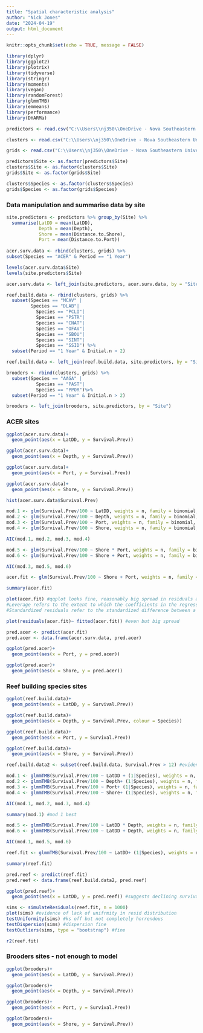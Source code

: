 ---
title: "Spatial characteristic analysis"
author: "Nick Jones"
date: "2024-04-19"
output: html_document
---

```{r setup, include=FALSE}
knitr::opts_chunk$set(echo = TRUE, message = FALSE)
```

```{r, include=FALSE}
library(dplyr)
library(ggplot2)
library(plotrix)
library(tidyverse)
library(stringr)
library(moments)
library(vegan)
library(randomForest)
library(glmmTMB)
library(emmeans)
library(performance)
library(DHARMa)
```

```{r}

predictors <- read.csv("C:\\Users\\nj350\\OneDrive - Nova Southeastern University\\Documents\\Grants and Funding\\2023\\FY 24 DEP Restoration Hub\\Data\\Site Data\\All Predictors.csv", header = T)

clusters <- read.csv("C:\\Users\\nj350\\OneDrive - Nova Southeastern University\\Documents\\Grants and Funding\\2023\\FY 24 DEP Restoration Hub\\Data\\Outplant Data\\Data Summaries\\Site Survival Prevalence.csv", header = T)

grids <- read.csv("C:\\Users\\nj350\\OneDrive - Nova Southeastern University\\Documents\\Grants and Funding\\2023\\FY 24 DEP Restoration Hub\\Data\\Outplant Data\\Data Summaries\\Grid Site Survival Prevalence.csv", header = T)

predictors$Site <- as.factor(predictors$Site)
clusters$Site <- as.factor(clusters$Site)
grids$Site <- as.factor(grids$Site)

clusters$Species <- as.factor(clusters$Species)
grids$Species <- as.factor(grids$Species)

```

### Data manipulation and summarise data by site
 
```{r}

site.predictors <- predictors %>% group_by(Site) %>%
  summarise(LatDD = mean(LatDD), 
            Depth = mean(Depth),
            Shore = mean(Distance.to.Shore),
            Port = mean(Distance.to.Port))
  
acer.surv.data <- rbind(clusters, grids) %>%
subset(Species == "ACER" & Period == "1 Year") 

levels(acer.surv.data$Site)
levels(site.predictors$Site)

acer.surv.data <- left_join(site.predictors, acer.surv.data, by = "Site")

reef.build.data <- rbind(clusters, grids) %>%
  subset(Species == "MCAV" | 
         Species == "DLAB"|
           Species == "PCLI"|
           Species == "PSTR"|
           Species == "CNAT"|
           Species == "OFAV"|
           Species == "SBOU"|
           Species == "SINT"|
           Species == "SSID") %>%
  subset(Period == "1 Year" & Initial.n > 2)

reef.build.data <- left_join(reef.build.data, site.predictors, by = "Site")

brooders <- rbind(clusters, grids) %>%
  subset(Species == "AAGA" |
           Species == "PAST"|
           Species == "PPOR")%>%
  subset(Period == "1 Year" & Initial.n > 2)

brooders <- left_join(brooders, site.predictors, by = "Site")

```

### ACER sites

```{r}

ggplot(acer.surv.data)+
  geom_point(aes(x = LatDD, y = Survival.Prev))

ggplot(acer.surv.data)+
  geom_point(aes(x = Depth, y = Survival.Prev))

ggplot(acer.surv.data)+
  geom_point(aes(x = Port, y = Survival.Prev))

ggplot(acer.surv.data)+
  geom_point(aes(x = Shore, y = Survival.Prev))

hist(acer.surv.data$Survival.Prev)

mod.1 <- glm(Survival.Prev/100 ~ LatDD, weights = n, family = binomial, data = acer.surv.data)
mod.2 <- glm(Survival.Prev/100 ~ Depth, weights = n, family = binomial, data = acer.surv.data)
mod.3 <- glm(Survival.Prev/100 ~ Port, weights = n, family = binomial, data = acer.surv.data)
mod.4 <- glm(Survival.Prev/100 ~ Shore, weights = n, family = binomial, data = acer.surv.data)

AIC(mod.1, mod.2, mod.3, mod.4)

mod.5 <- glm(Survival.Prev/100 ~ Shore * Port, weights = n, family = binomial, data = acer.surv.data)
mod.6 <- glm(Survival.Prev/100 ~ Shore + Port, weights = n, family = binomial, data = acer.surv.data)

AIC(mod.3, mod.5, mod.6)

acer.fit <- glm(Survival.Prev/100 ~ Shore + Port, weights = n, family = binomial, data = acer.surv.data)

summary(acer.fit)

plot(acer.fit) #qqplot looks fine, reasonably big spread in residuals and there are a few points that are very influential (exp4, exp5, south hub)- but so few points so not much can be done. 
#Leverage refers to the extent to which the coefficients in the regression model would change if a particular observation was removed from the dataset.
#Standardized residuals refer to the standardized difference between a predicted value for an observation and the actual value of the observation.

plot(residuals(acer.fit)~ fitted(acer.fit)) #even but big spread

pred.acer <- predict(acer.fit)
pred.acer <- data.frame(acer.surv.data, pred.acer)

ggplot(pred.acer)+
  geom_point(aes(x = Port, y = pred.acer))

ggplot(pred.acer)+
  geom_point(aes(x = Shore, y = pred.acer))

```
### Reef building species sites

```{r}

ggplot(reef.build.data)+
  geom_point(aes(x = LatDD, y = Survival.Prev))

ggplot(reef.build.data)+
  geom_point(aes(x = Depth, y = Survival.Prev, colour = Species))

ggplot(reef.build.data)+
  geom_point(aes(x = Port, y = Survival.Prev))

ggplot(reef.build.data)+
  geom_point(aes(x = Shore, y = Survival.Prev))

reef.build.data2 <- subset(reef.build.data, Survival.Prev > 12) #evidence of outlier where very low SBOU survival at exp5

mod.1 <- glmmTMB(Survival.Prev/100 ~ LatDD + (1|Species), weights = n, family = binomial, data = reef.build.data2)
mod.2 <- glmmTMB(Survival.Prev/100 ~ Depth+ (1|Species), weights = n, family = binomial, data = reef.build.data2)
mod.3 <- glmmTMB(Survival.Prev/100 ~ Port+ (1|Species), weights = n, family = binomial, data = reef.build.data2)
mod.4 <- glmmTMB(Survival.Prev/100 ~ Shore+ (1|Species), weights = n, family = binomial, data = reef.build.data2)

AIC(mod.1, mod.2, mod.3, mod.4)

summary(mod.1) #mod 1 best

mod.5 <- glmmTMB(Survival.Prev/100 ~ LatDD * Depth, weights = n, family = binomial, data = reef.build.data2)
mod.6 <- glmmTMB(Survival.Prev/100 ~ LatDD + Depth, weights = n, family = binomial, data = reef.build.data2)

AIC(mod.1, mod.5, mod.6)

reef.fit <- glmmTMB(Survival.Prev/100 ~ LatDD+ (1|Species), weights = n, family = binomial, data = reef.build.data2)

summary(reef.fit)

pred.reef <- predict(reef.fit)
pred.reef <- data.frame(reef.build.data2, pred.reef)

ggplot(pred.reef)+
  geom_point(aes(x = LatDD, y = pred.reef)) #suggests declining survival with latitude when accounting for species variability

sims <- simulateResiduals(reef.fit, n = 1000)
plot(sims) #evidence of lack of unifrmity in resid distribution
testUniformity(sims) #ks off but not completely horrendous
testDispersion(sims) #dispersion fine
testOutliers(sims, type = "bootstrap") #fine

r2(reef.fit)

```
### Brooders sites - not enough to model

```{r}

ggplot(brooders)+
  geom_point(aes(x = LatDD, y = Survival.Prev))

ggplot(brooders)+
  geom_point(aes(x = Depth, y = Survival.Prev))

ggplot(brooders)+
  geom_point(aes(x = Port, y = Survival.Prev))

ggplot(brooders)+
  geom_point(aes(x = Shore, y = Survival.Prev))
```

